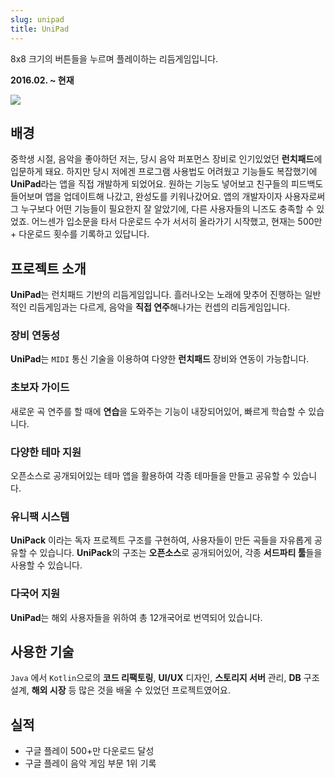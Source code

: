 ```yaml
---
slug: unipad
title: UniPad
---
```


8x8 크기의 버튼들을 누르며 플레이하는 리듬게임입니다.

**2016.02. ~ 현재**

<a href="https://play.google.com/store/apps/details?id=com.kimjisub.launchpad">
  <img
    src="https://play.google.com/intl/en_us/badges/static/images/badges/ko_badge_web_generic.png"
    style={{ height: '4rem' }}
  />
</a>

## 배경

중학생 시절, 음악을 좋아하던 저는, 당시 음악 퍼포먼스 장비로 인기있었던 **런치패드**에 입문하게 돼요. 하지만 당시 저에겐 프로그램 사용법도 어려웠고 기능들도 복잡했기에 **UniPad**라는 앱을 직접 개발하게 되었어요. 원하는 기능도 넣어보고 친구들의 피드백도 들어보며 앱을 업데이트해 나갔고, 완성도를 키워나갔어요. 앱의 개발자이자 사용자로써 그 누구보다 어떤 기능들이 필요한지 잘 알았기에, 다른 사용자들의 니즈도 충족할 수 있었죠. 어느센가 입소문을 타서 다운로드 수가 서서히 올라가기 시작했고, 현재는 500만+ 다운로드 횟수를 기록하고 있답니다.

## 프로젝트 소개

**UniPad**는 런치패드 기반의 리듬게임입니다. 흘러나오는 노래에 맞추어 진행하는 일반적인 리듬게임과는 다르게, 음악을 **직접 연주**해나가는 컨셉의 리듬게임입니다.

### 장비 연동성

**UniPad**는 `MIDI` 통신 기술을 이용하여 다양한 **런치패드** 장비와 연동이 가능합니다.

### 초보자 가이드

새로운 곡 연주를 할 때에 **연습**을 도와주는 기능이 내장되어있어, 빠르게 학습할 수 있습니다.

### 다양한 테마 지원

오픈소스로 공개되어있는 테마 앱을 활용하여 각종 테마들을 만들고 공유할 수 있습니다.

### 유니팩 시스템

**UniPack** 이라는 독자 프로젝트 구조를 구현하여, 사용자들이 만든 곡들을 자유롭게 공유할 수 있습니다. **UniPack**의 구조는 **오픈소스**로 공개되어있어, 각종 **서드파티 툴**들을 사용할 수 있습니다.

### 다국어 지원

**UniPad**는 해외 사용자들을 위하여 총 12개국어로 번역되어 있습니다.

## 사용한 기술

`Java` 에서 `Kotlin`으로의 **코드 리팩토링**, **UI/UX** 디자인, **스토리지 서버** 관리, **DB** 구조 설계, **해외 시장** 등 많은 것을 배울 수 있었던 프로젝트였어요.

## 실적

- 구글 플레이 500+만 다운로드 달성
- 구글 플레이 음악 게임 부문 1위 기록
